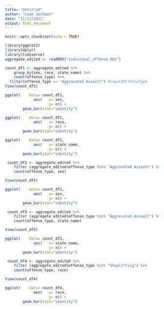 ```yaml
---
title: "Untitled"
author: "Leah Jackson"
date: "11/17/2021"
output: html_document
---
```


```r
knitr::opts_chunk$set(echo = TRUE)
```

```r
library(ggplot2)
library(dplyr)
library(tidyverse)
aggregate_edited <- readRDS("individual_offense.RDS")
```

```r
count_df1 <- aggregate_edited %>% 
    group_by(sex, race, state_name) %>%
    count(offense_type) %>%
  filter(offense_type == "Aggravated Assault") #input$OffenseType
View(count_df1)
```

```r
ggplot(    data= count_df1, 
             aes(   x= sex, 
                    y= n)) +
        geom_bar(stat="identity")

ggplot(    data= count_df1, 
             aes(   x= race, 
                    y= n)) +
        geom_bar(stat="identity")

ggplot(    data= count_df1, 
             aes(   x= state_name, 
                    y= n)) +
        geom_bar(stat="identity")
```

```r
 count_df2 <- aggregate_edited %>% 
    filter (aggregate_edited$offense_type %in% "Aggravated Assault") %>% 
    count(offense_type, sex)
```

```r
View(count_df2)
```

```r
ggplot(    data= count_df2, 
             aes(   x= sex, 
                    y= n)) +
        geom_bar(stat="identity")
```

```r
 count_df3 <- aggregate_edited %>% 
    filter (aggregate_edited$offense_type %in% "Aggrevated Assault") %>% 
    count(offense_type, state_name)
```

```r
View(count_df3)
```

```r
ggplot(    data= count_df3, 
             aes(   x= state_name, 
                    y= n)) +
        geom_bar(stat="identity")
```

```r
 count_df4 <- aggregate_edited %>% 
    filter (aggregate_edited$offense_type %in% "Shoplifting") %>% 
    count(offense_type, race)
```

```r
View(count_df4)
```

```r
ggplot(    data= count_df4, 
             aes(   x= race, 
                    y= n)) +
        geom_bar(stat="identity")
```